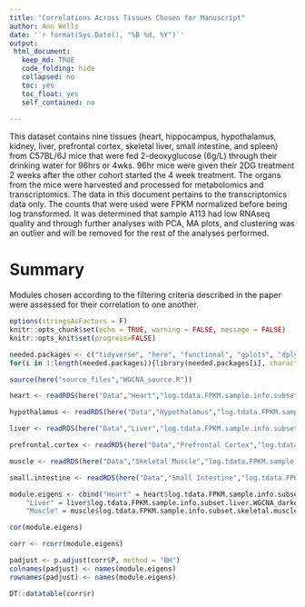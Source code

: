 ```yaml
---
title: "Correlations Across Tissues Chosen for Manuscript"
author: Ann Wells
date: '`r format(Sys.Date(), "%B %d, %Y")`'
output:
 html_document:
   keep_md: TRUE
   code_folding: hide
   collapsed: no
   toc: yes
   toc_float: yes
   self_contained: no
   
---
```


This dataset contains nine tissues (heart, hippocampus, hypothalamus, kidney, liver, prefrontal cortex, skeletal liver, small intestine, and spleen) from C57BL/6J mice that were fed 2-deoxyglucose (6g/L) through their drinking water for 96hrs or 4wks. 96hr mice were given their 2DG treatment 2 weeks after the other cohort started the 4 week treatment. The organs from the mice were harvested and processed for metabolomics and transcriptomics. The data in this document pertains to the transcriptomics data only. The counts that were used were FPKM normalized before being log transformed. It was determined that sample A113 had low RNAseq quality and through further analyses with PCA, MA plots, and clustering was an outlier and will be removed for the rest of the analyses performed. 

# Summary

Modules chosen according to the filtering criteria described in the paper were assessed for their correlation to one another.

```r
options(stringsAsFactors = F)
knitr::opts_chunk$set(echo = TRUE, warning = FALSE, message = FALSE)
knitr::opts_knit$set(progress=FALSE)

```

```r
needed.packages <- c("tidyverse", "here", "functional", "gplots", "dplyr", "GeneOverlap", "R.utils", "reshape2","magrittr","data.table", "RColorBrewer","preprocessCore", "ARTool","emmeans", "phia", "gProfileR","rlist", "pheatmap","Hmisc")
for(i in 1:length(needed.packages)){library(needed.packages[i], character.only = TRUE)}

source(here("source_files","WGCNA_source.R"))
```

```r
heart <- readRDS(here("Data","Heart","log.tdata.FPKM.sample.info.subset.heart.WGCNA.module.eigens.RData"))

hypothalamus <- readRDS(here("Data","Hypothalamus","log.tdata.FPKM.sample.info.subset.hypothalamus.WGCNA.module.eigens.RData"))

liver <- readRDS(here("Data","Liver","log.tdata.FPKM.sample.info.subset.liver.WGCNA.module.eigens.RData"))

prefrontal.cortex <- readRDS(here("Data","Prefrontal Cortex","log.tdata.FPKM.sample.info.subset.prefrontal.cortex.WGCNA.module.eigens.RData"))

muscle <- readRDS(here("Data","Skeletal Muscle","log.tdata.FPKM.sample.info.subset.skeletal.muscle.WGCNA.module.eigens.RData"))

small.intestine <- readRDS(here("Data","Small Intestine","log.tdata.FPKM.sample.info.subset.small.intestine.WGCNA.module.eigens.RData"))
```

```r
module.eigens <- cbind("Heart" = heart$log.tdata.FPKM.sample.info.subset.heart.WGCNA_darkgreen, "Hypothalamus" = hypothalamus$log.tdata.FPKM.sample.info.subset.hypothalamus.WGCNA_bisque4, 
    "Liver" = liver$log.tdata.FPKM.sample.info.subset.liver.WGCNA_darkolivegreen, "Prefrontal Cortex" = prefrontal.cortex$log.tdata.FPKM.sample.info.subset.prefrontal.cortex.WGCNA_bisque2,
    "Muscle" = muscle$log.tdata.FPKM.sample.info.subset.skeletal.muscle.WGCNA_salmon2, "Small Intestine" = small.intestine$log.tdata.FPKM.sample.info.subset.small.intestine.WGCNA_green4)

cor(module.eigens)

corr <- rcorr(module.eigens)

padjust <- p.adjust(corr$P, method = "BH")
colnames(padjust) <- names(module.eigens)
rownames(padjust) <- names(module.eigens)
```

```r
DT::datatable(corr$r)
```
